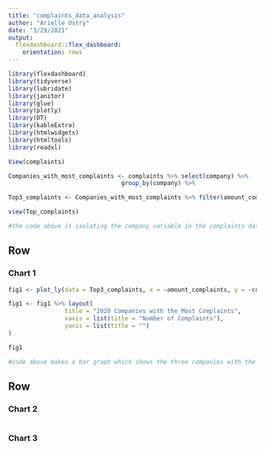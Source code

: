 ```yaml
---
title: "complaints_data_analysis"
author: "Arielle Ostry"
date: "3/29/2021"
output: 
  flexdashboard::flex_dashboard:
    orientation: rows
---
```

```r
library(flexdashboard)
library(tidyverse)
library(lubridate)
library(janitor)
library(glue)
library(plotly)
library(DT)
library(kableExtra)
library(htmlwidgets)
library(htmltools)
library(readxl)

View(complaints)

Companies_with_most_complaints <- complaints %>% select(company) %>% 
                                group_by(company) %>%                                                 summarise(amount_complaints = n()) %>%                                 arrange(desc(amount_complaints))

Top3_complaints <- Companies_with_most_complaints %>% filter(amount_complaints>10000)

view(Top_complaints)

#the code above is isolating the company variable in the complaints dataset, we will use this simplified dataset to create a chart in plot_ly to visually show the top companies responsible for the complaints


```

Row
-------------------------------------
    
### Chart 1
    
```r
fig1 <- plot_ly(data = Top3_complaints, x = ~amount_complaints, y = ~company, type = 'bar', name = '2020 Companies with the Most Complaints')

fig1 <- fig1 %>% layout(
                title = "2020 Companies with the Most Complaints",
                xaxis = list(title = "Number of Complaints"),
                yaxis = list(title = "")
)

fig1

#code above makes a bar graph which shows the three companies with the most complaints; I had trouble with making the companies themselves readable, but if you hover over the bars they pop up... maybe we could discuss this in class?
```
   
Row
-------------------------------------
    
### Chart 2
    
```r
```
    
### Chart 3

```r
```
